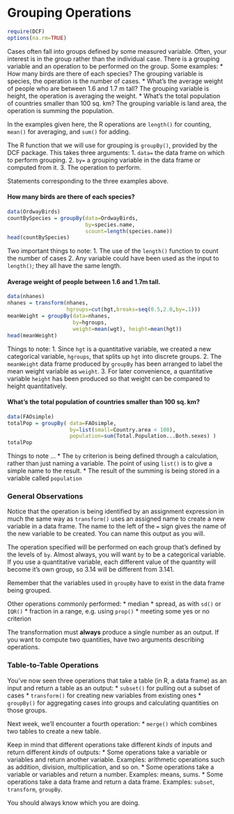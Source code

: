 Grouping Operations
============

```r
require(DCF)
options(na.rm=TRUE)
```

Cases often fall into groups defined by some measured variable.  Often, your interest is in the group rather than the individual case.  There is a grouping variable and an operation to be performed on the group.  Some examples:
* How many birds are there of each species?  The grouping variable is species, the operation is the number of cases.
* What's the average weight of people who are between 1.6 and 1.7 m tall?  The grouping variable is height, the operation is averaging the weight.
* What's the total population of countries smaller than 100 sq. km?  The grouping variable is land area, the operation is summing the population.

In the examples given here, the R operations are `length()` for counting, `mean()` for averaging, and `sum()` for adding.

The R function that we will use for grouping is `groupBy()`, provided by the DCF package.  This takes three arguments:
1. `data=` the data frame on which to perform grouping.
2. `by=` a grouping variable in the data frame or computed from it.
3. The operation to perform.

Statements corresponding to the three examples above.

#### How many birds are there of each species?

```r
data(OrdwayBirds)
countBySpecies = groupBy(data=OrdwayBirds, 
                         by=species.name, 
                         scount=length(species.name))
head(countBySpecies)
```
Two important things to note:
1. The use of the `length()` function to count the number of cases
2. Any variable could have been used as the input to `length()`; they all have the same length.

#### Average weight of people between 1.6 and 1.7m tall.

```r
data(nhanes)
nhanes = transform(nhanes, 
                   hgroups=cut(hgt,breaks=seq(0.5,2.0,by=.1)))
meanWeight = groupBy(data=nhanes, 
                     by=hgroups, 
                     weight=mean(wgt), height=mean(hgt))
head(meanWeight)
```

Things to note:
1. Since `hgt` is a quantitative variable, we created a new categorical  variable, `hgroups`, that splits up `hgt` into discrete groups.
2. The `meanWeight` data frame produced by `groupBy` has been arranged to label the mean weight variable as `weight`.
3. For later convenience, a quantitative variable `height` has been produced so that weight can be compared to height quantitatively.


#### What's the total population of countries smaller than 100 sq. km?

```r
data(FAOsimple)
totalPop = groupBy( data=FAOsimple,
                    by=list(small=Country.area < 100),
                    population=sum(Total.Population...Both.sexes) )
totalPop
```

Things to note ...
* The `by` criterion is being defined through a calculation, rather than just naming a variable. The point of using `list()` is to give a simple name to the result.
* The result of the summing is being stored in a variable called `population` 

### General Observations

Notice that the operation is being identified by an assignment expression in much the same way as `transform()` uses an assigned name to create a new variable in a data frame.  The name to the left of the `=` sign gives the name of the new variable to be created.  You can name this output as you will. 

The operation specified will be performed on each group that's defined by the levels of `by`. Almost always, you will want `by` to be a categorical variable.  If you use a quantitative variable, each different value of the quantity will become it's own group, so 3.14 will be different from 3.141.  

Remember that the variables used in `groupBy` have to exist in the data frame being grouped.  

Other operations commonly performed:
* median
* spread, as with `sd()` or `IQR()`
* fraction in a range, e.g. using `prop()`
* meeting some yes or no criterion

The transformation must **always** produce a single number as an output.  If you want to compute two quantities, have two arguments describing operations.

### Table-to-Table Operations

You've now seen three operations that take a table (in R, a data frame) as an input and return a table as an output:
* `subset()` for pulling out a subset of cases
* `transform()` for creating new variables from existing ones
* `groupBy()` for aggregating cases into groups and calculating quantities on those groups.

Next week, we'll encounter a fourth operation:
* `merge()` which combines two tables to create a new table.

Keep in mind that different operations take different *kinds* of inputs and return different *kinds* of outputs:
* Some operations take a variable or variables and return another variable.  Examples: arithmetic operations such as addition, division, multiplication, and so on.
* Some operations take a variable or variables and return a number. Examples: means, sums.
* Some operations take a data frame and return a data frame. Examples: `subset`, `transform`, `groupBy`.

You should always know which you are doing.

